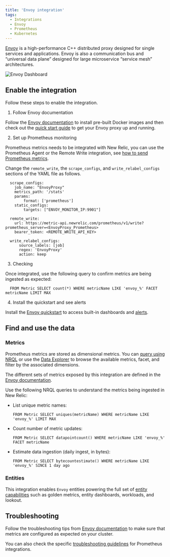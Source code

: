 ```yaml
---
title: 'Envoy integration'
tags:
  - Integrations
  - Envoy
  - Prometheus
  - Kubernetes
---
```



[Envoy](https://www.envoyproxy.io/) is a high-performance C++ distributed proxy designed for single services and applications. Envoy is also a communication bus and “universal data plane” designed for large microservice “service mesh” architectures. 

<img
  title="Envoy Dashboard"
  alt="Envoy Dashboard"
  src={kubernetesEnvoyDashboard}
/>

## Enable the integration

Follow these steps to enable the integration.

1. Follow Envoy documentation

  Follow the [Envoy documentation](https://www.envoyproxy.io/docs/envoy/latest/start/install) to install pre-built Docker images and then check out the [quick start guide](https://www.envoyproxy.io/docs/envoy/latest/start/quick-start/index.html#start-quick-start) to get your Envoy proxy up and running.

2. Set up Prometheus monitoring

  Prometheus metrics needs to be integrated with New Relic, you can use the Prometheus Agent or the Remote Write integration, see [how to send Prometheus metrics](/docs/infrastructure/prometheus-integrations/get-started/send-prometheus-metric-data-new-relic/).

  Change the `remote_write`, the `scrape_configs`, and `write_relabel_configs` sections of the YAML file as follows.

  ```
    scrape_configs:
      job_name: "EnvoyProxy"
      metrics_path: '/stats'
      params:
          format: ['prometheus']
      static_configs:
          targets: ["ENVOY_MONITOR_IP:9901"]

    remote_write:
      url: https://metric-api.newrelic.com/prometheus/v1/write?prometheus_server=<EnvoyProxy_Prometheus>
      bearer_token: <REMOTE_WRITE_API_KEY>
  
    write_relabel_configs:
        source_labels: [job]
        regex: 'EnvoyProxy'
        action: keep
  ``` 

3. Checking

  Once integrated, use the following query to confirm metrics are being ingested as expected:

  ```
    FROM Metric SELECT count(*) WHERE metricName LIKE 'envoy_%' FACET metricName LIMIT MAX
  ```

4. Install the quickstart and see alerts

  Install the [Envoy quickstart](https://newrelic.com/instant-observability/Envoy-quickstart) to access built-in dashboards and [alerts](/docs/alerts-applied-intelligence/new-relic-alerts/learn-alerts/introduction-alerts/).

## Find and use the data

### Metrics

Prometheus metrics are stored as dimensional metrics. You can [query using NRQL](/docs/telemetry-data-platform/get-data/apis/query-metric-data-type/) or use the [Data Explorer](/docs/query-your-data/explore-query-data/browse-data/introduction-data-explorer/) to browse the available metrics, facet, and filter by the associated dimensions.

The different sets of metrics exposed by this integration are defined in the [Envoy documentation](https://www.envoyproxy.io/docs/envoy/latest/intro/arch_overview/observability/statistics.html?highlight=statistics/).

Use the following NRQL queries to understand the metrics being ingested in New Relic:

* List unique metric names:

  ```
  FROM Metric SELECT uniques(metricName) WHERE metricName LIKE 'envoy_%' LIMIT MAX
  ```

* Count number of metric updates:

  ```
  FROM Metric SELECT datapointcount() WHERE metricName LIKE 'envoy_%' FACET metricName
  ```

* Estimate data ingestion (daily ingest, in bytes):

	```
  FROM Metric SELECT bytecountestimate() WHERE metricName LIKE 'envoy_%' SINCE 1 day ago
  ```

### Entities

This integration enables `Envoy` entities powering the full set of [entity capabilities](/docs/new-relic-solutions/new-relic-one/core-concepts/what-entity-new-relic/) such as golden metrics, entity dashboards, workloads, and lookout.

## Troubleshooting

Follow the troubleshooting tips from [Envoy documentation](https://www.envoyproxy.io/docs/envoy/latest/operations/admin#get--stats?format=prometheus/) to make sure that metrics are configured as expected on your cluster.

You can also check the specific [troubleshooting guidelines](/docs/infrastructure/prometheus-integrations/troubleshooting/no-data-appears-prometheus-integration) for Prometheus integrations.